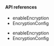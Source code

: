 <PlatformWrapper platform="electron">
        
#### API references

<ProductWrapper notAllowed = "voice-calling">

-    <Link target="_blank" to="{{global.API_REF_ELECTRON_ROOT}}/class_irtcengine.html#api_enableencryption">enableEncryption</Link>
-    <Link target="_blank" to="{{global.API_REF_ELECTRON_ROOT}}/rtc_api_data_type.html#class_encryptionconfig">EncryptionConfig</Link>

</ProductWrapper>

<ProductWrapper product = "voice-calling">

-    <Link target="_blank" to="{{global.API_REF_ELECTRON_ROOT_VOICE_SDK}}/class_irtcengine.html#api_enableencryption">enableEncryption</Link>
-    <Link target="_blank" to="{{global.API_REF_ELECTRON_ROOT_VOICE_SDK}}/rtc_api_data_type.html#class_encryptionconfig">EncryptionConfig</Link>

</ProductWrapper>
</PlatformWrapper> 
